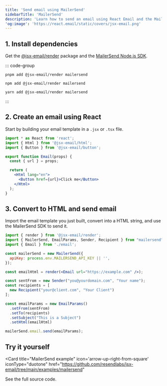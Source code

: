 ```yaml
---
title: 'Send email using MailerSend'
sidebarTitle: 'MailerSend'
description: 'Learn how to send an email using React Email and the MailerSend Node.js SDK.'
'og:image': 'https://react.email/static/covers/jsx-email.png'
---
```


## 1. Install dependencies

Get the [@jsx-email/render](https://www.npmjs.com/package/@jsx-email/render) package and the [MailerSend Node.js SDK](https://www.npmjs.com/package/mailersend).

::: code-group

```console [pnpm]
pnpm add @jsx-email/render mailersend
```

```console [npm]
npm add @jsx-email/render mailersend
```

```console [yarn]
yarn add @jsx-email/render mailersend
```

:::

## 2. Create an email using React

Start by building your email template in a `.jsx` or `.tsx` file.

```jsx email.jsx
import * as React from 'react';
import { Html } from '@jsx-email/html';
import { Button } from '@jsx-email/button';

export function Email(props) {
  const { url } = props;

  return (
    <Html lang="en">
      <Button href={url}>Click me</Button>
    </Html>
  );
}
```

## 3. Convert to HTML and send email

Import the email template you just built, convert into a HTML string, and use the MailerSend SDK to send it.


```jsx index.jsx
import { render } from '@jsx-email/render';
import { MailerSend, EmailParams, Sender, Recipient } from "mailersend";
import { Email } from './email';

const mailerSend = new MailerSend({
  apiKey: process.env.MAILERSEND_API_KEY || '',
});

const emailHtml = render(<Email url="https://example.com" />);

const sentFrom = new Sender("you@yourdomain.com", "Your name");
const recipients = [
  new Recipient("your@client.com", "Your Client")
];

const emailParams = new EmailParams()
  .setFrom(sentFrom)
  .setTo(recipients)
  .setSubject("This is a Subject")
  .setHtml(emailHtml)

mailerSend.email.send(emailParams);
```


## Try it yourself

<Card
  title="MailerSend example"
  icon='arrow-up-right-from-square'
  iconType="duotone"
  href="https://github.com/resendlabs/jsx-email/tree/main/examples/mailersend"
>
  See the full source code.
</Card>
